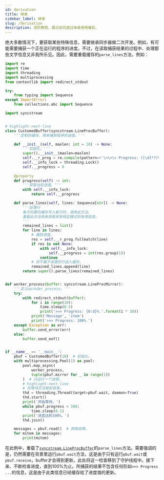 ```yaml
---
id: derivation
title: 继承
sidebar_label: 继承
slug: /derivation
description: 进阶教程，展示如何透过继承使用缓存。
---
```


绝大多数情况下，要获取某些特殊信息，需要继承同步器做二次开发。例如，有可能需要捕获一个正在运行的程序的进度。不过，在读取捕获结果的过程中、处理那些文字信息又非我所乐见。因此，需要重载缓存的`parse_lines`方法，例如：

```python showLineNumbers title="derivation.py"
import re
import time
import threading
import multiprocessing
from contextlib import redirect_stdout

try:
    from typing import Sequence
except ImportError:
    from collections.abc import Sequence

import syncstream


# highlight-next-line
class CustomedBuffer(syncstream.LineProcBuffer):
    '''定制的缓存，用来捕获程序的进度。'''

    def __init__(self, maxlen: int = 10) -> None:
        '''初始化。'''
        super().__init__(maxlen=maxlen)
        self.__r_prog = re.compile(pattern=r'\>\>\> Progress: ([\d]*?)%\.')
        self.__info_lock = threading.Lock()
        self.__progress = 0
    
    @property
    def progress(self) -> int:
        '''获取当前进度。'''
        with self.__info_lock:
            return self.__progress

    def parse_lines(self, lines: Sequence[str]) -> None:
        '''处理行
        每次将要向缓存写入新行时，调用此方法。
        重载此方法用来获取具有特定模式的有用信息。
        '''
        remained_lines = list()
        for line in lines:
            # 捕获进度。
            res = self.__r_prog.fullmatch(line)
            if res is not None:
                with self.__info_lock:
                    self.__progress = int(res.group(1))
                continue
            # 将不属于进度的行送入缓存。
            remained_lines.append(line)
        return super().parse_lines(remained_lines)


def worker_process(buffer: syncstream.LineProcMirror):
    '''定义workder_process。'''
    try:
        with redirect_stdout(buffer):
            for i in range(10):
                time.sleep(0.5)
                print('>>> Progress: {0:d}%.'.format(i * 10))
            print('Message', 'item')
            print('>>> Progress: 100%.')
    except Exception as err:
        buffer.send_error(err)
    else:
        buffer.send_eof()


if __name__ == '__main__':
    pbuf = CustomedBuffer(10)  # 初始化。
    with multiprocessing.Pool(1) as pool:
        pool.map_async(
            worker_process,
            tuple(pbuf.mirror for _ in range(1))
        )  # 只运行一个进程。
        # highlight-next-line
        # 将等待方法移到背景。
        thd = threading.Thread(target=pbuf.wait, daemon=True)
        thd.start()
        print('开始等待。')
        while pbuf.progress < 100:
            time.sleep(0.1)
        print('进度达到100%。')
        thd.join()

    messages = pbuf.read()  # 获取结果。
    for mitem in messages:
        print(mitem)
```

在此例中，重载了[`syncstream.LineProcBuffer`](../apis/mproc/LineProcBuffer.mdx#-parse_lines)的`parse_lines`方法。需要强调的是，仍然需要在背景里运行`pbuf.wait`方法，这是由于只有运行`pbuf.wait`或`pbuf.receive`，buffer才会得到更新。此处将这一检查移到了守护线程中。接下来、不断检查进度，直到100%为止。所捕获的结果不包含任何形如`>>> Progress ...`的信息，这是由于此类信息已经缓存给了进度值的更新。
